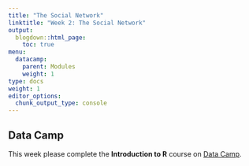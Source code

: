 ```yaml
---
title: "The Social Network"
linktitle: "Week 2: The Social Network"
output:
  blogdown::html_page:
    toc: true
menu:
  datacamp:
    parent: Modules
    weight: 1
type: docs
weight: 1
editor_options: 
  chunk_output_type: console
---
```


## Data Camp
This week please complete the **Introduction to R** course on [Data Camp](https://www.datacamp.com/){target="_blank"}. 
